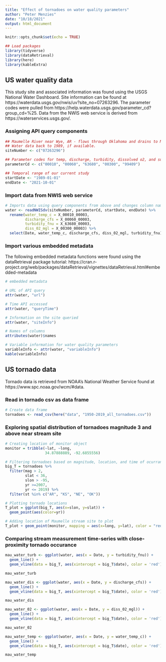 ```yaml
---
title: "Effect of tornadoes on water quality parameters"
author: "Peter Menzies"
date: "10/18/2021"
output: html_document
---
```


```r
knitr::opts_chunk$set(echo = TRUE)

## Load packages
library(tidyverse)
library(dataRetrieval)
library(here)
library(kableExtra)
```

## US water quality data

This study site and associated information was found using the USGS National Water Dashboard. Site information can be found at https://waterdata.usgs.gov/nwis/uv?site_no=07263296. The parameter codes were pulled from https://help.waterdata.usgs.gov/parameter_cd?group_cd=%25. Data from the NWIS web service is derived from https://waterservices.usgs.gov/.

### Assigning API query components

```r
## Maumelle River near Wye, AR - flows through Oklahoma and drains to Mississippi
## Water data back to 1989, if available.
siteNumber <- c("07263296") 

## Parameter codes for temp, discharge, turbidity, dissolved o2, and suspended sediment conc., respectively
parameterCd <- c("00010", "00060", "63680", "00300", "99409")

## Temporal range of our current study
startDate <- "1989-01-01"
endDate <- "2021-10-01"
```

### Import data from NWIS web service

```r
# Imports data using query components from above and changes column names to readable text
water <- readNWISdv(siteNumber, parameterCd, startDate, endDate) %>% 
  rename(water_temp_c = X_00010_00003, 
         discharge_cfs = X_00060_00003, 
         turbidity_fnu = X_63680_00003, 
         diss_02_mgl = X_00300_00003) %>% 
  select(Date, water_temp_c, discharge_cfs, diss_02_mgl, turbidity_fnu)
```


### Import various embedded metadata

The following embedded metadata functions were found using the dataRetrieval package tutorial: https://cran.r-project.org/web/packages/dataRetrieval/vignettes/dataRetrieval.html#embedded-metadata

```r
# embedded metadata

# URL of API query
attr(water, "url")

# Time API accessed
attr(water, "queryTime")

# Information on the site queried
attr(water, "siteInfo")

# Names of columns
attributes(water)$names

# Variable information for water quality parameters
variableInfo <- attr(water, "variableInfo")
kable(variableInfo)
```
## US tornado data

Tornado data is retrieved from NOAA's National Weather Service found at https://www.spc.noaa.gov/wcm/#data.

### Read in tornado csv as data frame

```r
# Create data frame
tornadoes <- read_csv(here("data", "1950-2019_all_tornadoes.csv"))
```

### Exploring spatial distribution of tornadoes magnitude 3 and above near stream site

```r
# Creating location of monitor object
monitor = tribble(~lat, ~long,
                  34.87888889, -92.6855556)

# Filtering tornadoes based on magnitude, location, and time of ocurrance
big_T = tornadoes %>% 
  filter(mag > 2,
         slat < 36,
         slon > -95,
         yr >=2007,
         yr <= 2019) %>% 
  filter(st %in% c("AR", "KS", "NE", "OK"))

# Plotting tornado locations
T_plot = ggplot(big_T, aes(x=slon, y=slat)) +
  geom_point(aes(color=yr))

# Adding location of Maumelle stream site to plot
T_plot + geom_point(monitor, mapping = aes(x=long, y=lat), color = "red")

```

### Comparing stream measurement time-series with close-proximity tornado occurance

```r
mau_water_turb <- ggplot(water, aes(x = Date, y = turbidity_fnu)) +
  geom_line() +
  geom_vline(data = big_T, aes(xintercept = big_T$date), color = 'red')

mau_water_turb

mau_water_dis <- ggplot(water, aes(x = Date, y = discharge_cfs)) +
  geom_line() +
  geom_vline(data = big_T, aes(xintercept = big_T$date), color = 'red')

mau_water_dis

mau_water_02 <- ggplot(water, aes(x = Date, y = diss_02_mgl)) +
  geom_line() +
  geom_vline(data = big_T, aes(xintercept = big_T$date), color = 'red')

mau_water_02

mau_water_temp <- ggplot(water, aes(x = Date, y = water_temp_c)) +
  geom_line() +
  geom_vline(data = big_T, aes(xintercept = big_T$date), color = 'red')

mau_water_temp
```

